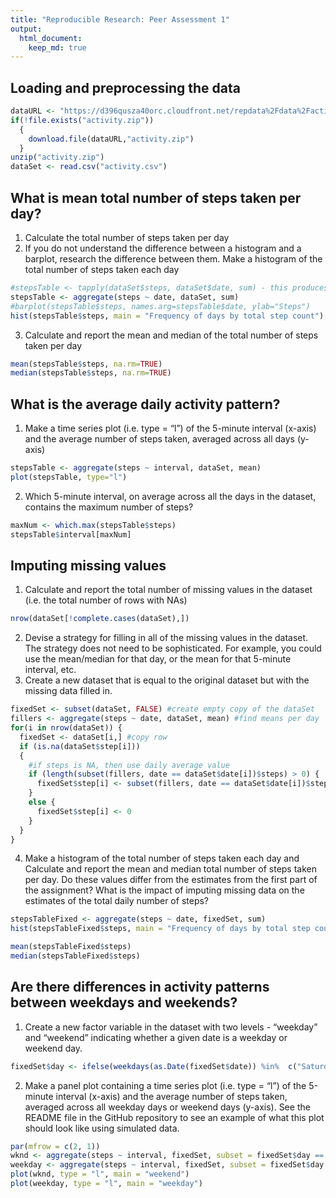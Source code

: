 ```yaml
---
title: "Reproducible Research: Peer Assessment 1"
output: 
  html_document:
    keep_md: true
---
```



## Loading and preprocessing the data 

```r
dataURL <- "https://d396qusza40orc.cloudfront.net/repdata%2Fdata%2Factivity.zip"
if(!file.exists("activity.zip")) 
  {
    download.file(dataURL,"activity.zip")
  }
unzip("activity.zip")
dataSet <- read.csv("activity.csv")
```

## What is mean total number of steps taken per day?

1. Calculate the total number of steps taken per day
2. If you do not understand the difference between a histogram and a barplot, research the difference between them. Make a histogram of the total number of steps taken each day

```r
#stepsTable <- tapply(dataSet$steps, dataSet$date, sum) - this produces dates with 0 steps
stepsTable <- aggregate(steps ~ date, dataSet, sum)
#barplot(stepsTable$steps, names.arg=stepsTable$date, ylab="Steps")
hist(stepsTable$steps, main = "Frequency of days by total step count")
```

3. Calculate and report the mean and median of the total number of steps taken per day
```r
mean(stepsTable$steps, na.rm=TRUE)
median(stepsTable$steps, na.rm=TRUE)
```

## What is the average daily activity pattern?

1. Make a time series plot (i.e. type = "l") of the 5-minute interval (x-axis) and the average number of steps taken, averaged across all days (y-axis)

```r
stepsTable <- aggregate(steps ~ interval, dataSet, mean)
plot(stepsTable, type="l")
```

2. Which 5-minute interval, on average across all the days in the dataset, contains the maximum number of steps?

```r
maxNum <- which.max(stepsTable$steps)
stepsTable$interval[maxNum]
```

## Imputing missing values
1. Calculate and report the total number of missing values in the dataset (i.e. the total number of rows with NAs)

```r
nrow(dataSet[!complete.cases(dataSet),])
```

2. Devise a strategy for filling in all of the missing values in the dataset. The strategy does not need to be sophisticated. For example, you could use the mean/median for that day, or the mean for that 5-minute interval, etc.
3. Create a new dataset that is equal to the original dataset but with the missing data filled in.

```r

fixedSet <- subset(dataSet, FALSE) #create empty copy of the dataSet
fillers <- aggregate(steps ~ date, dataSet, mean) #find means per day
for(i in nrow(dataSet)) {
  fixedSet <- dataSet[i,] #copy row
  if (is.na(dataSet$step[i]))
  {
    #if steps is NA, then use daily average value
    if (length(subset(fillers, date == dataSet$date[i])$steps) > 0) {
      fixedSet$step[i] <- subset(fillers, date == dataSet$date[i])$steps
    }
    else {
      fixedSet$step[i] <- 0
    }
  }
}

```

4. Make a histogram of the total number of steps taken each day and Calculate and report the mean and median total number of steps taken per day. Do these values differ from the estimates from the first part of the assignment? What is the impact of imputing missing data on the estimates of the total daily number of steps?

```r

stepsTableFixed <- aggregate(steps ~ date, fixedSet, sum)
hist(stepsTableFixed$steps, main = "Frequency of days by total step count")

mean(stepsTableFixed$steps)
median(stepsTableFixed$steps)
```

## Are there differences in activity patterns between weekdays and weekends?

1. Create a new factor variable in the dataset with two levels - "weekday" and "weekend" indicating whether a given date is a weekday or weekend day.

```r
fixedSet$day <- ifelse(weekdays(as.Date(fixedSet$date)) %in%  c("Saturday","Sunday") ,"weekend","weekday")
```

2. Make a panel plot containing a time series plot (i.e. type = "l") of the 5-minute interval (x-axis) and the average number of steps taken, averaged across all weekday days or weekend days (y-axis). See the README file in the GitHub repository to see an example of what this plot should look like using simulated data.


```r
par(mfrow = c(2, 1))
wknd <- aggregate(steps ~ interval, fixedSet, subset = fixedSet$day == "weekend", mean)
weekday <- aggregate(steps ~ interval, fixedSet, subset = fixedSet$day == "weekday", mean)
plot(wknd, type = "l", main = "weekend")
plot(weekday, type = "l", main = "weekday")
```